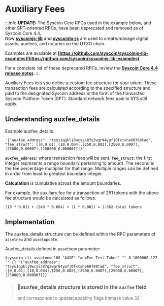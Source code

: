 # Auxiliary Fees

:::info
**UPDATE:** The Syscoin Core RPCs used in the example below, and other SPT-oriented RPCs, have been deprecated and removed as of Syscoin Core 4.4.  
Now **[syscoinjs-lib](https://github.com/syscoin/syscoinjs-lib)** and **[syscointx-js](https://github.com/syscoin/syscointx-js)** are used to create/manage digital assets, auxfees, and notaries on the UTXO chain.

Examples are available at **[https://github.com/syscoin/syscoinjs-lib-examples](https://github.com/syscoin/syscoinjs-lib-examples)**.

For a complete list of these deprecated RPCs, review the **[Syscoin Core 4.4 release notes](https://github.com/syscoin/syscoin/blob/master/doc/release-notes/release-notes-4.4.0.md)**.
:::

Auxiliary Fees lets you define a custom fee structure for your token. These transaction fees are calculated according to the specified structure and paid to the designated Syscoin address in the form of the transacted Syscoin Platform Token (SPT). Standard network fees paid in SYS still apply.

## Understanding auxfee_details

Example auxfee_details:

```text
'{"auxfee_address": "tsys1qgklj8wcyss87q2wgr84ypfj0fxtahe60788tad", "fee_struct": [[0,0.01],[10,0.004],[250,0.002],[2500,0.0007],[25000,0.00007],[250000,0.000007]]}'
```

**`auxfee_address`**: where transaction fees will be sent.
**`fee_struct`**: the first integer represents a range boundary pertaining to amount. The second is the fee percentage multiplier for that range. Multiple ranges can be defined in order from least to greatest boundary integer.

**Calculation** is cumulative across the amount boundaries.

For example, the auxiliary fee for a transaction of 251 tokens with the above fee structure would be calculated as follows:

```
(10 * 0.01) + (240 * 0.004) + (1 * 0.002) = 1.062 total tokens
```

## Implementation

The auxfee_details structure can be defined within the RPC parameters of `assetnew` and `assetupdate`.

Auxfee_details defined in assetnew parameter:

```text
$syscoin-cli assetnew 100 "AUXF" "auxFee Test Token" "" 8 1000000 127 "" {} '{"auxfee_address": "tsys1qgklj8wcyss87q2wgr84ypfj0fxtahe60788tad", "fee_struct": [[0,0.01],[10,0.004],[250,0.002],[2500,0.0007],[25000,0.00007],[250000,0.000007]]}'
```

> ### 📘auxfee_details structure is stored in the `auxfee` field
>
> and corresponds to updatecapability_flags bitmask value 32